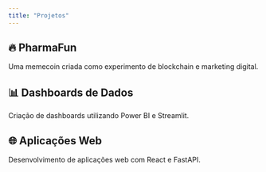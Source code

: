 ```yaml
---
title: "Projetos"
---
```



## 🔥 PharmaFun
Uma memecoin criada como experimento de blockchain e marketing digital.

## 📊 Dashboards de Dados
Criação de dashboards utilizando Power BI e Streamlit.

## 🌐 Aplicações Web
Desenvolvimento de aplicações web com React e FastAPI.
